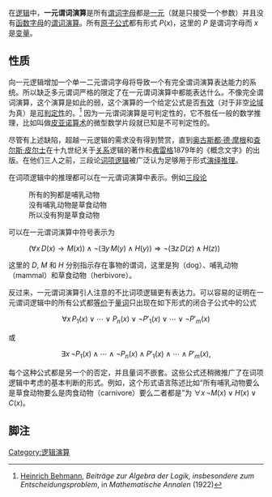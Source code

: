 在[[逻辑|逻辑]]中，'''一元谓词演算'''是所有[[谓词变量|谓词字母]]都是[[一元运算|一元]]（就是只接受一个参数）并且没有[[泛函谓词|函数字母]]的[[谓词演算|谓词演算]]。所有[[原子公式|原子公式]]都有形式 <math>P(x)</math>，这里的 <math>P</math> 是谓词字母而 <math>x</math> 是[[变量|变量]]。

== 性质 ==

向一元逻辑增加一个单一二元谓词字母将导致一个有完全谓词演算表达能力的系统。所以缺乏多元谓词严格的限定了在一元谓词演算中都能表达什么。不像完全谓词演算，这个演算是如此的弱，这个演算的一个给定公式是否[[有效性|有效]]（对于非空[[论域|论域]]为真）是[[决定性问题|可判定性]]的。<ref>[[Heinrich_Behmann|Heinrich Behmann]], ''Beiträge zur Algebra der Logik, insbesondere zum Entscheidungsproblem'', in ''Mathematische Annalen'' (1922)</ref> 因为一元谓词演算是可判定性的，它不胜任一般的数学推理，比如叫做[[皮亚诺算术|皮亚诺算术]]的微型数学片段就已知是不可判定性的。

尽管有上述缺陷，超越一元逻辑的需求没有得到赞赏，直到[[奥古斯都·德·摩根|奥古斯都·德·摩根]]和[[查尔斯·皮尔士|查尔斯·皮尔士]]在十九世纪关于[[关系_(数学)|关系]]逻辑的著作和[[弗雷格|弗雷格]]1879年的《概念文字》的出版。在他们三人之前，三段论[[词项逻辑|词项逻辑]]被广泛认为足够用于形式[[演绎推理|演绎推理]]。

在词项逻辑中的推理都可以在一元谓词演算中表示。例如[[直言三段论|三段论]]
: 所有的狗都是哺乳动物
: 没有哺乳动物是草食动物
: 所以没有狗是草食动物
可以在一元谓词演算中符号表示为
: <math>(\forall x\,D(x)\rightarrow M(x))\land \neg(\exists y\,M(y)\land H(y)) \Rightarrow \neg(\exists z\,D(z)\land H(z))</math>
这里的 <math>D</math>, <math>M</math> 和 <math>H</math> 分别指示存在事物的谓词，这里是狗（dog）、哺乳动物（mammal）和草食动物（herbivore）。

反过来，一元谓词演算引人注意的不比词项逻辑更有表达力。可以容易的证明在一元谓词逻辑中的所有公式都[[逻辑等价|等价]]于[[量词|量词]]只出现在如下形式的闭合子公式中的公式

:<math>\forall x\,P_1(x)\lor\cdots\lor P_n(x)\lor\neg P'_1(x)\lor\cdots\lor \neg P'_m(x)</math>

或

:<math>\exists x\,\neg P_1(x)\land\cdots\land\neg P_n(x)\land P'_1(x)\land\cdots\land P'_m(x),</math>

每个这种公式都是另一个的否定，并且量词不嵌套。这些公式还稍微推广了在词项逻辑中考虑的基本判断的形式。例如，这个形式语言陈述比如“所有哺乳动物要么是草食动物要么是肉食动物（carnivore）要么二者都是”为 <math>\forall x\,\neg M(x)\lor H(x)\lor C(x)</math>。

== 脚注 ==
<references/>

{{logic-stub}}

[[Category:逻辑演算|Category:逻辑演算]]